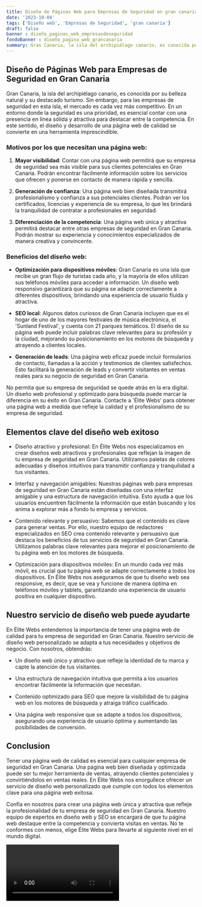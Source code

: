 ```yaml
---
title: Diseño de Páginas Web para Empresas de Seguridad en gran canaria
date: '2023-10-04'
tags: ['Diseño web', 'Empresas de Seguridad', 'gran canaria']
draft: false
banner : diseño_paginas_web_empresasdeseguridad
fondoBanner : diseño_pagina_web_grancanaria
summary: Gran Canaria, la isla del archipiélago canario, es conocida por su belleza natural y su destacado turismo. Sin embargo, para las empresas de seguridad en esta isla, el mercado es cada vez más competitivo. En un entorno donde la seguridad es una prioridad, es esencial contar con una presencia en línea sólida y atractiva para destacar entre la competencia. En este sentido, el diseño y desarrollo de una página web de calidad se convierte en una herramienta imprescindible.
---
```


## Diseño de Páginas Web para Empresas de Seguridad en Gran Canaria

Gran Canaria, la isla del archipiélago canario, es conocida por su belleza natural y su destacado turismo. Sin embargo, para las empresas de seguridad en esta isla, el mercado es cada vez más competitivo. En un entorno donde la seguridad es una prioridad, es esencial contar con una presencia en línea sólida y atractiva para destacar entre la competencia. En este sentido, el diseño y desarrollo de una página web de calidad se convierte en una herramienta imprescindible.

### Motivos por los que necesitan una página web:

1. **Mayor visibilidad**: Contar con una página web permitirá que su empresa de seguridad sea más visible para sus clientes potenciales en Gran Canaria. Podrán encontrar fácilmente información sobre los servicios que ofrecen y ponerse en contacto de manera rápida y sencilla.

2. **Generación de confianza**: Una página web bien diseñada transmitirá profesionalismo y confianza a sus potenciales clientes. Podrán ver los certificados, licencias y experiencia de su empresa, lo que les brindará la tranquilidad de contratar a profesionales en seguridad.

3. **Diferenciación de la competencia**: Una página web única y atractiva permitirá destacar entre otras empresas de seguridad en Gran Canaria. Podrán mostrar su experiencia y conocimientos especializados de manera creativa y convincente.

### Beneficios del diseño web:

- **Optimización para dispositivos móviles**: Gran Canaria es una isla que recibe un gran flujo de turistas cada año, y la mayoría de ellos utilizan sus teléfonos móviles para acceder a información. Un diseño web responsivo garantizará que su página se adapte correctamente a diferentes dispositivos, brindando una experiencia de usuario fluida y atractiva.

- **SEO local**: Algunos datos curiosos de Gran Canaria incluyen que es el hogar de uno de los mayores festivales de música electrónica, el 'Sunland Festival', y cuenta con 21 parques temáticos. El diseño de su página web puede incluir palabras clave relevantes para su profesión y la ciudad, mejorando su posicionamiento en los motores de búsqueda y atrayendo a clientes locales.

- **Generación de leads**: Una página web eficaz puede incluir formularios de contacto, llamadas a la acción y testimonios de clientes satisfechos. Esto facilitará la generación de leads y convertir visitantes en ventas reales para su negocio de seguridad en Gran Canaria.

No permita que su empresa de seguridad se quede atrás en la era digital. Un diseño web profesional y optimizado para búsqueda puede marcar la diferencia en su éxito en Gran Canaria. Contacte a 'Élite Webs' para obtener una página web a medida que refleje la calidad y el profesionalismo de su empresa de seguridad.

<GifSeo />

<Cta />

## Elementos clave del diseño web exitoso

- Diseño atractivo y profesional: En Élite Webs nos especializamos en crear diseños web atractivos y profesionales que reflejan la imagen de tu empresa de seguridad en Gran Canaria. Utilizamos paletas de colores adecuadas y diseños intuitivos para transmitir confianza y tranquilidad a tus visitantes.

- Interfaz y navegación amigables: Nuestras páginas web para empresas de seguridad en Gran Canaria están diseñadas con una interfaz amigable y una estructura de navegación intuitiva. Esto ayuda a que los usuarios encuentren fácilmente la información que están buscando y los anima a explorar más a fondo tu empresa y servicios.

- Contenido relevante y persuasivo: Sabemos que el contenido es clave para generar ventas. Por ello, nuestro equipo de redactores especializados en SEO crea contenido relevante y persuasivo que destaca los beneficios de tus servicios de seguridad en Gran Canaria. Utilizamos palabras clave relevantes para mejorar el posicionamiento de tu página web en los motores de búsqueda.

- Optimización para dispositivos móviles: En un mundo cada vez más móvil, es crucial que tu página web se adapte correctamente a todos los dispositivos. En Élite Webs nos aseguramos de que tu diseño web sea responsive, es decir, que se vea y funcione de manera óptima en teléfonos móviles y tablets, garantizando una experiencia de usuario positiva en cualquier dispositivo.

## Nuestro servicio de diseño web puede ayudarte

En Élite Webs entendemos la importancia de tener una página web de calidad para tu empresa de seguridad en Gran Canaria. Nuestro servicio de diseño web personalizado se adapta a tus necesidades y objetivos de negocio. Con nosotros, obtendrás:

- Un diseño web único y atractivo que refleje la identidad de tu marca y capte la atención de tus visitantes.

- Una estructura de navegación intuitiva que permita a los usuarios encontrar fácilmente la información que necesitan.

- Contenido optimizado para SEO que mejore la visibilidad de tu página web en los motores de búsqueda y atraiga tráfico cualificado.

- Una página web responsive que se adapte a todos los dispositivos, asegurando una experiencia de usuario óptima y aumentando las posibilidades de conversión.

## Conclusion

Tener una página web de calidad es esencial para cualquier empresa de seguridad en Gran Canaria. Una página web bien diseñada y optimizada puede ser tu mejor herramienta de ventas, atrayendo clientes potenciales y convirtiéndolos en ventas reales. En Élite Webs nos enorgullece ofrecer un servicio de diseño web personalizado que cumple con todos los elementos clave para una página web exitosa.

Confía en nosotros para crear una página web única y atractiva que refleje la profesionalidad de tu empresa de seguridad en Gran Canaria. Nuestro equipo de expertos en diseño web y SEO se encargará de que tu página web destaque entre la competencia y convierta visitas en ventas. No te conformes con menos, elige Élite Webs para llevarte al siguiente nivel en el mundo digital.

<Video />

<CtaBot job='Empresas de Seguridad' city='gran canaria'/>

<Gmaps query='gran canaria+españa+maps' />
